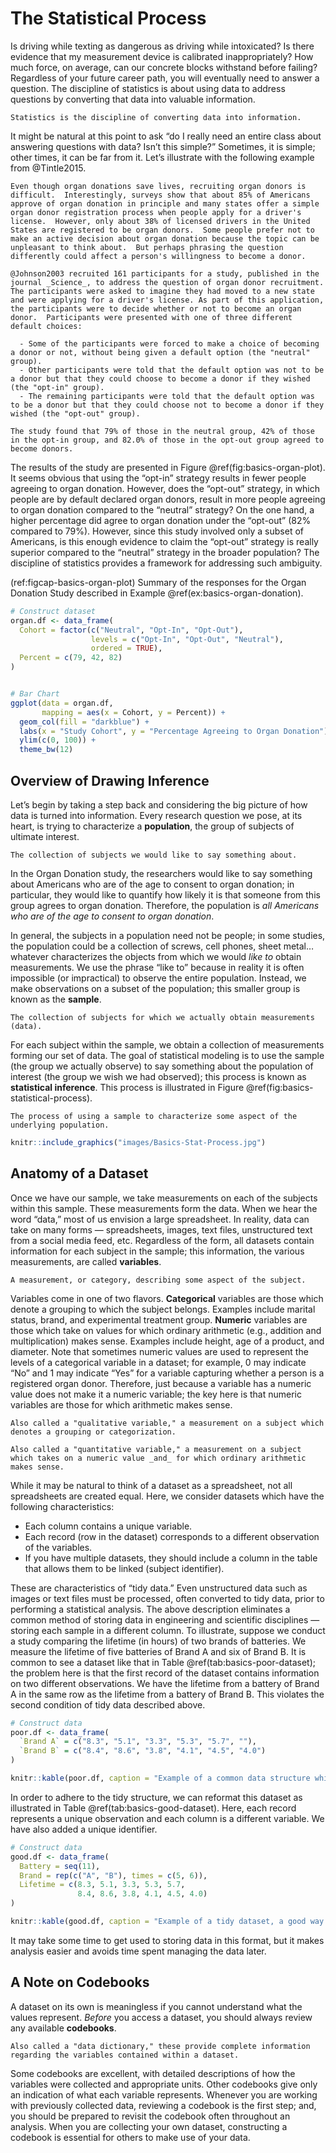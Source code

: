 # The Statistical Process {#Basics}

Is driving while texting as dangerous as driving while intoxicated?  Is there evidence that my measurement device is calibrated inappropriately?  How much force, on average, can our concrete blocks withstand before failing?  Regardless of your future career path, you will eventually need to answer a question. The discipline of statistics is about using data to address questions by converting that data into valuable information.

```block2
Statistics is the discipline of converting data into information.
```

It might be natural at this point to ask "do I really need an entire class about answering questions with data?  Isn't this simple?"  Sometimes, it is simple; other times, it can be far from it.  Let's illustrate with the following example from @Tintle2015.

```example
Even though organ donations save lives, recruiting organ donors is difficult.  Interestingly, surveys show that about 85% of Americans approve of organ donation in principle and many states offer a simple organ donor registration process when people apply for a driver's license.  However, only about 38% of licensed drivers in the United States are registered to be organ donors.  Some people prefer not to make an active decision about organ donation because the topic can be unpleasant to think about.  But perhaps phrasing the question differently could affect a person's willingness to become a donor.

@Johnson2003 recruited 161 participants for a study, published in the journal _Science_, to address the question of organ donor recruitment.  The participants were asked to imagine they had moved to a new state and were applying for a driver's license. As part of this application, the participants were to decide whether or not to become an organ donor.  Participants were presented with one of three different default choices:

  - Some of the participants were forced to make a choice of becoming a donor or not, without being given a default option (the "neutral" group).
  - Other participants were told that the default option was not to be a donor but that they could choose to become a donor if they wished (the "opt-in" group).
  - The remaining participants were told that the default option was to be a donor but that they could choose not to become a donor if they wished (the "opt-out" group).

The study found that 79% of those in the neutral group, 42% of those in the opt-in group, and 82.0% of those in the opt-out group agreed to become donors.
```

The results of the study are presented in Figure \@ref(fig:basics-organ-plot).  It seems obvious that using the "opt-in" strategy results in fewer people agreeing to organ donation.  However, does the "opt-out" strategy, in which people are by default declared organ donors, result in more people agreeing to organ donation compared to the "neutral" strategy?  On the one hand, a higher percentage did agree to organ donation under the "opt-out" (82% compared to 79%).  However, since this study involved only a subset of Americans, is this enough evidence to claim the "opt-out" strategy is really superior compared to the "neutral" strategy in the broader population?  The discipline of statistics provides a framework for addressing such ambiguity.

(ref:figcap-basics-organ-plot) Summary of the responses for the Organ Donation Study described in Example \@ref(ex:basics-organ-donation).

```r
# Construct dataset
organ.df <- data_frame(
  Cohort = factor(c("Neutral", "Opt-In", "Opt-Out"),
                  levels = c("Opt-In", "Opt-Out", "Neutral"),
                  ordered = TRUE),
  Percent = c(79, 42, 82)
)


# Bar Chart
ggplot(data = organ.df,
       mapping = aes(x = Cohort, y = Percent)) +
  geom_col(fill = "darkblue") +
  labs(x = "Study Cohort", y = "Percentage Agreeing to Organ Donation") +
  ylim(c(0, 100)) +
  theme_bw(12)
```


## Overview of Drawing Inference
Let's begin by taking a step back and considering the big picture of how data is turned into information.  Every research question we pose, at its heart, is trying to characterize a __population__, the group of subjects of ultimate interest.

```definition
The collection of subjects we would like to say something about.
```

In the Organ Donation study, the researchers would like to say something about Americans who are of the age to consent to organ donation; in particular, they would like to quantify how likely it is that someone from this group agrees to organ donation.  Therefore, the population is _all Americans who are of the age to consent to organ donation_.  

In general, the subjects in a population need not be people; in some studies, the population could be a collection of screws, cell phones, sheet metal...whatever characterizes the objects from which we would _like to_ obtain measurements.  We use the phrase "like to" because in reality it is often impossible (or impractical) to observe the entire population.  Instead, we make observations on a subset of the population; this smaller group is known as the __sample__.

```definition
The collection of subjects for which we actually obtain measurements (data).
```

For each subject within the sample, we obtain a collection of measurements forming our set of data.  The goal of statistical modeling is to use the sample (the group we actually observe) to say something about the population of interest (the group we wish we had observed); this process is known as __statistical inference__.  This process is illustrated in Figure \@ref(fig:basics-statistical-process).

```definition
The process of using a sample to characterize some aspect of the underlying population.
```

```r
knitr::include_graphics("images/Basics-Stat-Process.jpg")
```


## Anatomy of a Dataset
Once we have our sample, we take measurements on each of the subjects within this sample.  These measurements form the data.  When we hear the word "data," most of us envision a large spreadsheet.  In reality, data can take on many forms --- spreadsheets, images, text files, unstructured text from a social media feed, etc.  Regardless of the form, all datasets contain information for each subject in the sample; this information, the various measurements, are called __variables__.

```definition
A measurement, or category, describing some aspect of the subject.
```

Variables come in one of two flavors.  __Categorical__ variables are those which denote a grouping to which the subject belongs.  Examples include marital status, brand, and experimental treatment group.  __Numeric__ variables are those which take on values for which ordinary arithmetic (e.g., addition and multiplication) makes sense.  Examples include height, age of a product, and diameter.  Note that sometimes numeric values are used to represent the levels of a categorical variable in a dataset; for example, 0 may indicate "No" and 1 may indicate "Yes" for a variable capturing whether a person is a registered organ donor.  Therefore, just because a variable has a numeric value does not make it a numeric variable; the key here is that numeric variables are those for which arithmetic makes sense.

```definition
Also called a "qualitative variable," a measurement on a subject which denotes a grouping or categorization.
```

```definition
Also called a "quantitative variable," a measurement on a subject which takes on a numeric value _and_ for which ordinary arithmetic makes sense.
```

While it may be natural to think of a dataset as a spreadsheet, not all spreadsheets are created equal.  Here, we consider datasets which have the following characteristics:

  - Each column contains a unique variable.
  - Each record (row in the dataset) corresponds to a different observation of the variables.
  - If you have multiple datasets, they should include a column in the table that allows them to be linked (subject identifier).

These are characteristics of "tidy data."  Even unstructured data such as images or text files must be processed, often converted to tidy data, prior to performing a statistical analysis.  The above description eliminates a common method of storing data in engineering and scientific disciplines --- storing each sample in a different column.  To illustrate, suppose we conduct a study comparing the lifetime (in hours) of two brands of batteries.  We measure the lifetime of five batteries of Brand A and six of Brand B.  It is common to see a dataset like that in Table \@ref(tab:basics-poor-dataset); the problem here is that the first record of the dataset contains information on two different observations.  We have the lifetime from a battery of Brand A in the same row as the lifetime from a battery of Brand B.  This violates the second condition of tidy data described above.

```r
# Construct data
poor.df <- data_frame(
  `Brand A` = c("8.3", "5.1", "3.3", "5.3", "5.7", ""),
  `Brand B` = c("8.4", "8.6", "3.8", "4.1", "4.5", "4.0")
)

knitr::kable(poor.df, caption = "Example of a common data structure which does not represent tidy data.  Data is from a hypothetical study comparing battery lifetimes (hours).")
```

In order to adhere to the tidy structure, we can reformat this dataset as illustrated in Table \@ref(tab:basics-good-dataset).  Here, each record represents a unique observation and each column is a different variable.  We have also added a unique identifier.

```r
# Construct data
good.df <- data_frame(
  Battery = seq(11),
  Brand = rep(c("A", "B"), times = c(5, 6)),
  Lifetime = c(8.3, 5.1, 3.3, 5.3, 5.7, 
               8.4, 8.6, 3.8, 4.1, 4.5, 4.0)
)

knitr::kable(good.df, caption = "Example of a tidy dataset, a good way of storing data.  Data is from a hypothetical study comparing battery lifetimes (hours).")
```

It may take some time to get used to storing data in this format, but it makes analysis easier and avoids time spent managing the data later.


## A Note on Codebooks
A dataset on its own is meaningless if you cannot understand what the values represent.  _Before_ you access a dataset, you should always review any available __codebooks__.

```definition
Also called a "data dictionary," these provide complete information regarding the variables contained within a dataset.
```

Some codebooks are excellent, with detailed descriptions of how the variables were collected and appropriate units.  Other codebooks give only an indication of what each variable represents.  Whenever you are working with previously collected data, reviewing a codebook is the first step; and, you should be prepared to revisit the codebook often throughout an analysis.  When you are collecting your own dataset, constructing a codebook is essential for others to make use of your data.
